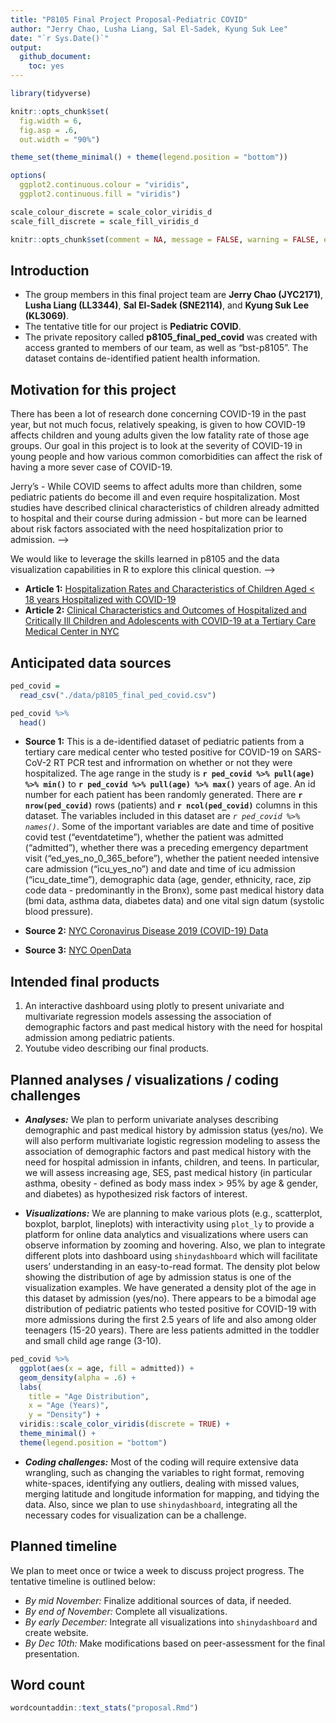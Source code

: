 ```yaml
---
title: "P8105 Final Project Proposal-Pediatric COVID"
author: "Jerry Chao, Lusha Liang, Sal El-Sadek, Kyung Suk Lee"
date: "`r Sys.Date()`"
output: 
  github_document:
    toc: yes
---
```


```r
library(tidyverse)

knitr::opts_chunk$set(
  fig.width = 6,
  fig.asp = .6,
  out.width = "90%")

theme_set(theme_minimal() + theme(legend.position = "bottom"))

options(
  ggplot2.continuous.colour = "viridis",
  ggplot2.continuous.fill = "viridis")

scale_colour_discrete = scale_color_viridis_d
scale_fill_discrete = scale_fill_viridis_d

knitr::opts_chunk$set(comment = NA, message = FALSE, warning = FALSE, echo = TRUE)
```

## Introduction

* The group members in this final project team are **Jerry Chao (JYC2171)**, **Lusha Liang (LL3344)**, **Sal El-Sadek (SNE2114)**, and **Kyung Suk Lee (KL3069)**.
* The tentative title for our project is **Pediatric COVID**.
* The private repository called **p8105_final_ped_covid** was created with access granted to members of our team, as well as "bst-p8105".  The dataset contains de-identified patient health information.

## Motivation for this project

There has been a lot of research done concerning COVID-19 in the past year, but not much focus, relatively speaking, is given to how COVID-19 affects children and young adults given the low fatality rate of those age groups. Our goal in this project is to look at the severity of COVID-19 in young people and how various common comorbidities can affect the risk of having a more sever case of COVID-19.

Jerry's - While COVID seems to affect adults more than children, some pediatric patients do become ill and even require hospitalization.  Most studies have described clinical characteristics of children already admitted to hospital and their course during admission - but more can be learned about risk factors associated with the need hospitalization prior to admission. -->

We would like to leverage the skills learned in p8105 and the data visualization capabilities in R to explore this clinical question. -->

* **Article 1:** [Hospitalization Rates and Characteristics of Children Aged < 18 years Hospitalized with COVID-19](https://www.cdc.gov/mmwr/volumes/69/wr/mm6932e3.htm#)
* **Article 2:** [Clinical Characteristics and Outcomes of Hospitalized and Critically Ill Children and Adolescents with COVID-19 at a Tertiary Care Medical Center in NYC](https://www.ncbi.nlm.nih.gov/pmc/articles/PMC7212947/)

## Anticipated data sources

```r
ped_covid =
  read_csv("./data/p8105_final_ped_covid.csv")

ped_covid %>% 
  head()
```

* **Source 1:** This is a de-identified dataset of pediatric patients from a tertiary care medical center who tested positive for COVID-19 on SARS-CoV-2 RT PCR test and infrormation on whether or not they were hospitalized. The age range in the study is **`r ped_covid %>% pull(age) %>% min()`** to **`r ped_covid %>% pull(age) %>% max()`** years of age. An id number for each patient has been randomly generated. There are **`r nrow(ped_covid)`** rows (patients) and **`r ncol(ped_covid)`** columns in this dataset.  The variables included in this dataset are _`r ped_covid %>% names()`_. Some of the important variables are date and time of positive covid test ("eventdatetime"), whether the patient was admitted ("admitted"), whether there was a preceding emergency department visit ("ed_yes_no_0_365_before"), whether the patient needed intensive care admission ("icu_yes_no") and date and time of icu admission ("icu_date_time"), demographic data (age, gender, ethnicity, race, zip code data - predominantly in the Bronx), some past medical history data (bmi data, asthma data, diabetes data) and one vital sign datum (systolic blood pressure).

* **Source 2:** [NYC Coronavirus Disease 2019 (COVID-19) Data](https://github.com/nychealth/coronavirus-data)

* **Source 3:** [NYC OpenData](https://data.cityofnewyork.us/Health/COVID-19-Outcomes-by-Testing-Cohorts-Cases-Hospita/cwmx-mvra)


## Intended final products
1) An interactive dashboard using plotly to present univariate and multivariate regression models assessing the association of demographic factors and past medical history with the need for hospital admission among pediatric patients.
2) Youtube video describing our final products.


## Planned analyses / visualizations / coding challenges

* ***Analyses:*** We plan to perform univariate analyses describing demographic and past medical history by admission status (yes/no).  We will also perform multivariate logistic regression modeling to assess the association of demographic factors and past medical history with the need for hospital admission in infants, children, and teens.  In particular, we will assess increasing age, SES, past medical history (in particular asthma, obesity - defined as body mass index > 95% by age & gender, and diabetes) as hypothesized risk factors of interest.

* ***Visualizations:*** We are planning to make various plots (e.g., scatterplot, boxplot, barplot, lineplots) with interactivity using `plot_ly` to provide a platform for online data analytics and visualizations where users can observe information by zooming and hovering. Also, we plan to integrate different plots into dashboard using `shinydashboard` which will facilitate users' understanding in an easy-to-read format. The density plot below showing the distribution of age by admission status is one of the visualization examples. We have generated a density plot of the age in this dataset by admission (yes/no). There appears to be a bimodal age distribution of pediatric patients who tested positive for COVID-19 with more admissions during the first 2.5 years of life and also among older teenagers (15-20 years). There are less patients admitted in the toddler and small child age range (3-10).

```r
ped_covid %>% 
  ggplot(aes(x = age, fill = admitted)) +
  geom_density(alpha = .6) +
  labs(
    title = "Age Distribution",
    x = "Age (Years)",
    y = "Density") +
  viridis::scale_color_viridis(discrete = TRUE) +
  theme_minimal() +
  theme(legend.position = "bottom")
```

* ***Coding challenges:*** Most of the coding will require extensive data wrangling, such as changing the variables to right format, removing white-spaces, identifying any outliers, dealing with missed values, merging latitude and longitude information for mapping, and tidying the data. Also, since we plan to use `shinydashboard`, integrating all the necessary codes for visualization can be a challenge.

## Planned timeline

We plan to meet once or twice a week to discuss project progress. The tentative timeline is outlined below:

* *By mid November:* Finalize additional sources of data, if needed.
* *By end of November:* Complete all visualizations.
* *By early December:* Integrate all visualizations into `shinydashboard` and create website.
* *By Dec 10th:* Make modifications based on peer-assessment for the final presentation.

## Word count

```r
wordcountaddin::text_stats("proposal.Rmd")
```

